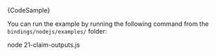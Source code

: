 
<CodeBlock className="language-javascript">
    {CodeSample}
</CodeBlock>

You can run the example by running the following command from the `bindings/nodejs/examples/` folder:

<CodeBlock className="language-bash">
    node 21-claim-outputs.js
</CodeBlock>
